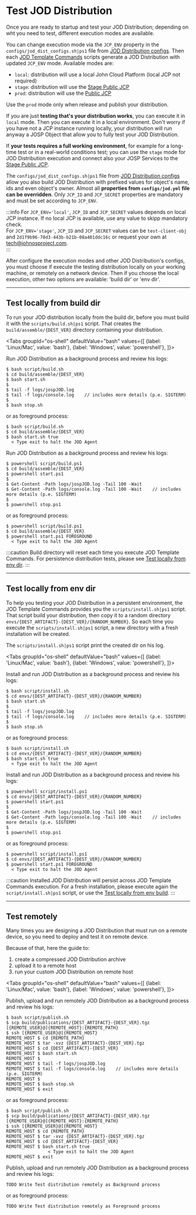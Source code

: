 # Test JOD Distribution


Once you are ready to startup and test your JOD Distribution; depending on wht you need to test, different execution modes are available.

You can change execution mode via the ```JCP_ENV``` property in the ```configs/jod_dist_configs.sh|ps1``` file from [JOD Distribution configs](configuration/distribution_configs). Then each [JOD Template Commands](https://bitbucket.org/johnosproject_shared/com.robypomper.josp.jod.template/src/develop/docs/tmpl/tmpl.md) scripts generate a JOD Distribution with updated ```JCP_ENV``` mode. Available modes are:

* ```local```: distribution will use a local John Cloud Platform (local JCP not required)
* ```stage```: distribution will use the [Stage Public JCP](https://stage.johnosproject.org/frontend/index.html)
* ```prod```: distribution will use the [Public JCP](https://www.johnosproject.org/frontend/index.html)

Use the ```prod``` mode only when release and publish your distribution.

If you are just **testing that's your distribution works**, you can execute it in ```local``` mode. Then you can execute it in a local environment. Don't worry if you have not a JCP instance running locally, your distribution will run anyway a JOSP Object that allow you to fully test your JOD Distribution.

If **your tests requires a full working environment**, for example for a long-time test or in a real-world conditions test; you can use the ```stage``` mode for JOD Distribution execution and connect also your JOSP Services to the [Stage Public JCP](https://stage.johnosproject.org/frontend/index.html).

The ```configs/jod_dist_configs.sh|ps1``` file from [JOD Distribution configs](configuration/distribution_configs) allow you also build JOD Distribution with prefixed values for object's name, ids and even object's owner. Almost all **properties from ```configs/jod.yml``` file can be overridden**. Only ```JCP_ID``` and ```JCP_SECRET``` properties are mandatory and must be set according to ```JCP_ENV```.

:::info For ```JCP_ENV='local'```, ```JCP_ID``` and ```JCP_SECRET``` values depends on local JCP instance. If no local JCP is available, use any value to skipp mandatory check.<br/>
For ```JCP_ENV='stage'```, ```JCP_ID``` and ```JCP_SECRET``` values can be ```test-client-obj``` and ```2d1f9b96-70d3-443b-b21b-08a401ddc16c``` or request your own at [tech@johnosproject.com](mailto:tech@johnosproject.com).<br/>
:::

After configure the execution modes and other JOD Distribution's configs, you must choose if execute the testing distribution locally on your working machine, or remotely on a network device. Then if you choose the local execution, other two options are available: 'build dir' or 'env dir'.

---

## Test locally from build dir

To run your JOD distribution locally from the build dir, before you must build it with the ```scripts/build.sh|ps1``` script. That creates the ```build/assemble/{DEST_VER}``` directory containing your distribution.

<Tabs groupId="os-shell"
defaultValue="bash"
values={[
{label: 'Linux/Mac', value: 'bash'}, {label: 'Windows', value: 'powershell'},
]}>
<TabItem value="bash">

Run JOD Distribution as a background process and review his logs:

```shell title="Test distribution locally from build dir as Background process"
$ bash script/build.sh
$ cd build/assemble/{DEST_VER}
$ bash start.sh
$
$ tail -f logs/jospJOD.log
$ tail -f logs/console.log    // includes more details (p.e. SIGTERM)
$
$ bash stop.sh
```

or as foreground process:

```shell title="Test distribution locally from build dir as Foreground process"
$ bash script/build.sh
$ cd build/assemble/{DEST_VER}
$ bash start.sh true
  < Type exit to halt the JOD Agent
```

  </TabItem>
  <TabItem value="powershell">

Run JOD Distribution as a background process and review his logs:

```shell title="Test distribution locally from build dir as Background process"
$ powershell script/build.ps1
$ cd build/assemble/{DEST_VER}
$ powershell start.ps1
$
$ Get-Content -Path logs/jospJOD.log -Tail 100 -Wait
$ Get-Content -Path logs/console.log -Tail 100 -Wait    // includes more details (p.e. SIGTERM)
$
$ powershell stop.ps1
```

or as foreground process:

```shell title="Test distribution locally from build dir as Foreground process"
$ powershell script/build.ps1
$ cd build/assemble/{DEST_VER}
$ powershell start.ps1 FOREGROUND
  < Type exit to halt the JOD Agent
```

  </TabItem>
</Tabs>

:::caution Build directory will reset each time you execute JOD Template Commands. For persistence distribution tests, please see [Test locally from env dir](#test-locally-from-env-dir).
:::

---

## Test locally from env dir

To help you testing your JOD Distribution in a persistent environment, the JOD Template Commands provides you the ```scripts/install.sh|ps1``` script. That script build your distribution, then copy it to a random directory ```envs/{DEST_ARTIFACT}-{DEST_VER}/{RANDOM_NUMBER}```. So each time you execute the ```scripts/install.sh|ps1``` script, a new directory with a fresh installation will be created.

The ```scripts/install.sh|ps1``` script print the created dir on his log.

<Tabs groupId="os-shell"
defaultValue="bash"
values={[
{label: 'Linux/Mac', value: 'bash'}, {label: 'Windows', value: 'powershell'},
]}>
<TabItem value="bash">

Install and run JOD Distribution as a background process and review his logs:

```shell title="Test distribution locally from env dir as Background process"
$ bash script/install.sh
$ cd envs/{DEST_ARTIFACT}-{DEST_VER}/{RANDOM_NUMBER}
$ bash start.sh
$
$ tail -f logs/jospJOD.log
$ tail -f logs/console.log    // includes more details (p.e. SIGTERM)
$
$ bash stop.sh
```

or as foreground process:

```shell title="Test distribution locally from env dir as Foreground process"
$ bash script/install.sh
$ cd envs/{DEST_ARTIFACT}-{DEST_VER}/{RANDOM_NUMBER}
$ bash start.sh true
  < Type exit to halt the JOD Agent
```

  </TabItem>
  <TabItem value="powershell">

Install and run JOD Distribution as a background process and review his logs:

```shell title="Test distribution locally from env dir as Background process"
$ powershell script/install.ps1
$ cd envs/{DEST_ARTIFACT}-{DEST_VER}/{RANDOM_NUMBER}
$ powershell start.ps1
$
$ Get-Content -Path logs/jospJOD.log -Tail 100 -Wait
$ Get-Content -Path logs/console.log -Tail 100 -Wait    // includes more details (p.e. SIGTERM)
$
$ powershell stop.ps1
```

or as foreground process:

```shell title="Test distribution locally from env dir as Foreground process"
$ powershell script/install.ps1
$ cd envs/{DEST_ARTIFACT}-{DEST_VER}/{RANDOM_NUMBER}
$ powershell start.ps1 FOREGROUND
  < Type exit to halt the JOD Agent
```

  </TabItem>
</Tabs>

:::caution Installed JOD Distribution will persist across JOD Template Commands execution. For a fresh installation, please execute again the ```script/install.sh|ps1``` script, or use the [Test locally from env build](#test-locally-from-build-dir).
:::

---

## Test remotely

Many times you are designing a JOD Distribution that must run on a remote device, so you need to deploy and test it on remote device.

Because of that, here the guide to:

1. create a compressed JOD Distribution archive
1. upload it to a remote host
1. run your custom JOD Distribution on remote host

<Tabs groupId="os-shell"
defaultValue="bash"
values={[
{label: 'Linux/Mac', value: 'bash'}, {label: 'Windows', value: 'powershell'},
]}>
<TabItem value="bash">

Publish, upload and run remotely JOD Distribution as a background process and review his logs:

```shell title="Test distribution remotely as Background process"
$ bash script/publish.sh
$ scp build/publications/{DEST_ARTIFACT}-{DEST_VER}.tgz [{REMOTE_USER}@]{REMOTE_HOST}:{REMOTE_PATH}
$ ssh [{REMOTE_USER}@]{REMOTE_HOST}
REMOTE_HOST $ cd {REMOTE_PATH}
REMOTE_HOST $ tar -xvz {DEST_ARTIFACT}-{DEST_VER}.tgz
REMOTE_HOST $ cd {DEST_ARTIFACT}-{DEST_VER}
REMOTE_HOST $ bash start.sh
REMOTE_HOST $
REMOTE_HOST $ tail -f logs/jospJOD.log
REMOTE_HOST $ tail -f logs/console.log    // includes more details (p.e. SIGTERM)
REMOTE_HOST $
REMOTE_HOST $ bash stop.sh
REMOTE_HOST $ exit
```

or as foreground process:

```shell title="Test distribution remotely as Foreground process"
$ bash script/publish.sh
$ scp build/publications/{DEST_ARTIFACT}-{DEST_VER}.tgz [{REMOTE_USER}@]{REMOTE_HOST}:{REMOTE_PATH}
$ ssh [{REMOTE_USER}@]{REMOTE_HOST}
REMOTE_HOST $ cd {REMOTE_PATH}
REMOTE_HOST $ tar -xvz {DEST_ARTIFACT}-{DEST_VER}.tgz
REMOTE_HOST $ cd {DEST_ARTIFACT}-{DEST_VER}
REMOTE_HOST $ bash start.sh true
                < Type exit to halt the JOD Agent
REMOTE_HOST $ exit
```

  </TabItem>
  <TabItem value="powershell">

Publish, upload and run remotely JOD Distribution as a background process and review his logs:

```shell title="Test distribution remotely as Background process"
TODO Write Test distribution remotely as Background process
```

or as foreground process:

```shell title="Test distribution remotely as Foreground process"
TODO Write Test distribution remotely as Foreground process
```

  </TabItem>
</Tabs>
